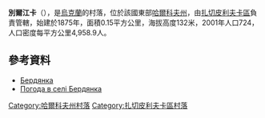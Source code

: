{{coord|49|6|12|N|35|27|2|E|scale:100000_region:UA|display=title}}

'''別爾江卡'''（{{lang-uk|Бердянка}}），是[[烏克蘭|烏克蘭]]的村落，位於該國東部[[哈爾科夫州|哈爾科夫州]]，由[[扎切皮利夫卡區|扎切皮利夫卡區]]負責管轄，始建於1875年，面積0.15平方公里，海拔高度132米，2001年人口724，人口密度每平方公里4,958.9人。

==參考資料==
*[http://w1.c1.rada.gov.ua/pls/z7502/A005?rdat1=09.01.2009&rf7571=33002 Бердянка]{{dead link|date=2017年11月 |bot=InternetArchiveBot |fix-attempted=yes }}
* [http://weather.in.ua/ua/har'kovskaja/854 Погода в селі Бердянка]{{Wayback|url=http://weather.in.ua/ua/har'kovskaja/854 |date=20160323024030 }}

{{DEFAULTSORT:Бердянка}}
[[Category:哈爾科夫州村落|Category:哈爾科夫州村落]]
[[Category:扎切皮利夫卡區村落|Category:扎切皮利夫卡區村落]]


{{Kharkiv-geo-stub}}